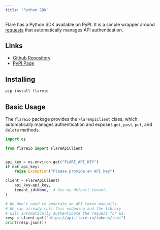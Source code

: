 ```yaml
---
title: "Python SDK"
---
```


Flare has a Python SDK available on PyPI. It  is a simple wrapper around
[requests](https://pypi.org/project/requests/)
that automatically manages API authentication.

## Links

- [Github Repository](https://github.com/Flared/python-flareio)
- [PyPI Page](https://pypi.org/project/flareio/)

## Installing

```bash
pip install flareio
```

## Basic Usage

The `flareio` package provides the `FlareApiClient` class, which automatically manages
authentication and exposes `get`, `post`, `put`, and `delete` methods.

```python Example
import os

from flareio import FlareApiClient


api_key = os.environ.get("FLARE_API_KEY")
if not api_key:
    raise Exception("Please provide an API key")

client = FlareApiClient(
    api_key=api_key,
    tenant_id=None,  # Use my default tenant.
)

# We don't need to generate an API token manually.
# We can already call this endpoing and the library
# will automatically authenticate the request for us.
resp = client.get("https://api.flare.io/tokens/test")
print(resp.json())
```
